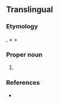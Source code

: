 ==Translingual==
{{wikipedia}}
{{wikispecies}}
===Etymology===
{{etyl|NL.|mul}}, {{etyl|grc|mul}} {{term|||tr=poly-|lang=grc|sc=polytonic}} + {{term|κύστις|lang=grc||tr=kustis|bladder}} + {{term|-ina|lang=mul}}

===Proper noun===
{{head|mul|proper noun}}

# {{taxon|class|subphylum|Radiozoa|including numerous minute [[marine]] species. The skeleton is composed of [[silica]], and is often very elegant in form and sculpture. Many have been found in the fossil state.}}

===References===
* {{R:Webster 1913}}